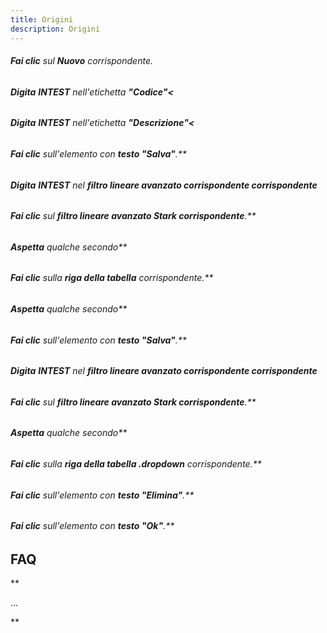 ```yaml
---
title: Origini
description: Origini
---
```

###### **Fai clic** sul **Nuovo** corrispondente.

###### **Digita** **INTEST** nell'etichetta **"Codice"<**

###### **Digita** **INTEST** nell'etichetta **"Descrizione"<**

###### **Fai clic** sull'elemento con **testo "Salva"**.**

###### **Digita** **INTEST** nel **filtro lineare avanzato corrispondente corrispondente**

###### **Fai clic** sul **filtro lineare avanzato Stark corrispondente**.**

###### **Aspetta** qualche secondo**

###### **Fai clic** sulla **riga della tabella** corrispondente.**

###### **Aspetta** qualche secondo**

###### **Fai clic** sull'elemento con **testo "Salva"**.**

###### **Digita** **INTEST** nel **filtro lineare avanzato corrispondente corrispondente**

###### **Fai clic** sul **filtro lineare avanzato Stark corrispondente**.**

###### **Aspetta** qualche secondo**

###### **Fai clic** sulla **riga della tabella .dropdown** corrispondente.**

###### **Fai clic** sull'elemento con **testo "Elimina"**.**

###### **Fai clic** sull'elemento con **testo "Ok"**.**

**FAQ**
-------------------

**

...

**